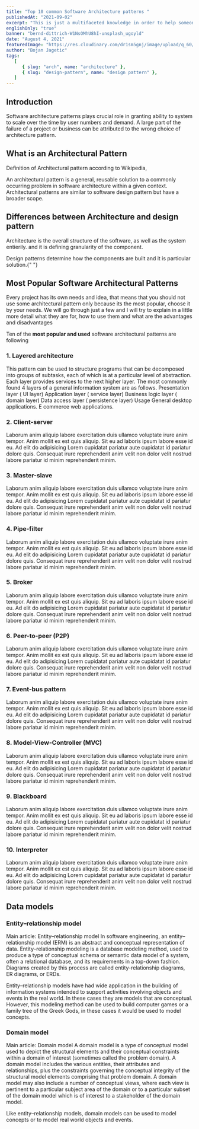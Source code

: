 ```yaml
---
title: "Top 10 common Software Architecture patterns "
publishedAt: "2021-09-02"
excerpt: "This is just a multifaceted knowledge in order to help someone looking for conceptual things in one place."
englishOnly: "true"
banner: "bernd-dittrich-W1NsOMhU8hI-unsplash_ugoyld"
date: "August 4, 2021"
featuredImage: "https://res.cloudinary.com/dr1sm5gnj/image/upload/q_60/v1648038409/igutech/software-architecture_ygnkun.jpg"
author: "Bojan Jagetic"
tags:
   [
      { slug: "arch", name: "architecture" },
      { slug: "design-pattern", name: "design pattern" },
   ]
---
```


## Introduction

Software architecture patterns plays crucial role in granting ability to system to scale over the time by user numbers and demand.
A large part of the failure of a project or business can be attributed to the wrong choice of architecture pattern.

## What is an Architectural Pattern

Definition of Architectural pattern according to Wikipedia,

<QouteComponent>
   An architectural pattern is a general, reusable solution to a commonly
   occurring problem in software architecture within a given context.
   Architectural patterns are similar to software design pattern but have a
   broader scope.
</QouteComponent>

## Differences between Architecture and design pattern

<Adjusted>Architecture</Adjusted> is the overall structure of the software, as well
as the system entierily. and it is defining granularity of the component.

<Adjusted>Design patterns</Adjusted> determine how the components are built and it
is particular solution.{" "}

## Most Popular Software Architectural Patterns

Every project has its own needs and idea, that means that you should not use some architectural pattern only because its the most popular, choose it by your needs.
We will go through just a few and I will try to explain in a little more detail what they are for,
how to use them and what are the advantages and disadvantages

Ten of the <b>most popular and used</b> software architectural patterns are following

### 1. Layered architecture

This pattern can be used to structure programs that can be decomposed into groups of subtasks, each of which is at a particular level of abstraction. Each layer provides services to the next higher layer.
The most commonly found 4 layers of a general information system are as follows.
Presentation layer ( UI layer)
Application layer ( service layer)
Business logic layer ( domain layer)
Data access layer ( persistence layer)
Usage
General desktop applications.
E commerce web applications.

### 2. Client-server

Laborum anim aliquip labore exercitation duis ullamco voluptate irure anim tempor. Anim mollit ex est quis aliquip. Sit eu ad laboris ipsum labore esse id eu. Ad elit do adipisicing Lorem cupidatat pariatur aute cupidatat id pariatur dolore quis. Consequat irure reprehenderit anim velit non dolor velit nostrud labore pariatur id minim reprehenderit minim.

### 3. Master-slave

Laborum anim aliquip labore exercitation duis ullamco voluptate irure anim tempor. Anim mollit ex est quis aliquip. Sit eu ad laboris ipsum labore esse id eu. Ad elit do adipisicing Lorem cupidatat pariatur aute cupidatat id pariatur dolore quis. Consequat irure reprehenderit anim velit non dolor velit nostrud labore pariatur id minim reprehenderit minim.

### 4. Pipe-filter

Laborum anim aliquip labore exercitation duis ullamco voluptate irure anim tempor. Anim mollit ex est quis aliquip. Sit eu ad laboris ipsum labore esse id eu. Ad elit do adipisicing Lorem cupidatat pariatur aute cupidatat id pariatur dolore quis. Consequat irure reprehenderit anim velit non dolor velit nostrud labore pariatur id minim reprehenderit minim.

### 5. Broker

Laborum anim aliquip labore exercitation duis ullamco voluptate irure anim tempor. Anim mollit ex est quis aliquip. Sit eu ad laboris ipsum labore esse id eu. Ad elit do adipisicing Lorem cupidatat pariatur aute cupidatat id pariatur dolore quis. Consequat irure reprehenderit anim velit non dolor velit nostrud labore pariatur id minim reprehenderit minim.

### 6. Peer-to-peer (P2P)

Laborum anim aliquip labore exercitation duis ullamco voluptate irure anim tempor. Anim mollit ex est quis aliquip. Sit eu ad laboris ipsum labore esse id eu. Ad elit do adipisicing Lorem cupidatat pariatur aute cupidatat id pariatur dolore quis. Consequat irure reprehenderit anim velit non dolor velit nostrud labore pariatur id minim reprehenderit minim.

### 7. Event-bus pattern

Laborum anim aliquip labore exercitation duis ullamco voluptate irure anim tempor. Anim mollit ex est quis aliquip. Sit eu ad laboris ipsum labore esse id eu. Ad elit do adipisicing Lorem cupidatat pariatur aute cupidatat id pariatur dolore quis. Consequat irure reprehenderit anim velit non dolor velit nostrud labore pariatur id minim reprehenderit minim.

### 8. Model-View-Controller (MVC)

Laborum anim aliquip labore exercitation duis ullamco voluptate irure anim tempor. Anim mollit ex est quis aliquip. Sit eu ad laboris ipsum labore esse id eu. Ad elit do adipisicing Lorem cupidatat pariatur aute cupidatat id pariatur dolore quis. Consequat irure reprehenderit anim velit non dolor velit nostrud labore pariatur id minim reprehenderit minim.

### 9. Blackboard

Laborum anim aliquip labore exercitation duis ullamco voluptate irure anim tempor. Anim mollit ex est quis aliquip. Sit eu ad laboris ipsum labore esse id eu. Ad elit do adipisicing Lorem cupidatat pariatur aute cupidatat id pariatur dolore quis. Consequat irure reprehenderit anim velit non dolor velit nostrud labore pariatur id minim reprehenderit minim.

### 10. Interpreter

Laborum anim aliquip labore exercitation duis ullamco voluptate irure anim tempor. Anim mollit ex est quis aliquip. Sit eu ad laboris ipsum labore esse id eu. Ad elit do adipisicing Lorem cupidatat pariatur aute cupidatat id pariatur dolore quis. Consequat irure reprehenderit anim velit non dolor velit nostrud labore pariatur id minim reprehenderit minim.

## Data models

### Entity–relationship model

Main article: Entity–relationship model
In software engineering, an entity–relationship model (ERM) is an abstract and conceptual representation of data. Entity–relationship modeling is a database modeling method, used to produce a type of conceptual schema or semantic data model of a system, often a relational database, and its requirements in a top-down fashion. Diagrams created by this process are called entity-relationship diagrams, ER diagrams, or ERDs.

Entity–relationship models have had wide application in the building of information systems intended to support activities involving objects and events in the real world. In these cases they are models that are conceptual. However, this modeling method can be used to build computer games or a family tree of the Greek Gods, in these cases it would be used to model concepts.

### Domain model

Main article: Domain model
A domain model is a type of conceptual model used to depict the structural elements and their conceptual constraints within a domain of interest (sometimes called the problem domain). A domain model includes the various entities, their attributes and relationships, plus the constraints governing the conceptual integrity of the structural model elements comprising that problem domain. A domain model may also include a number of conceptual views, where each view is pertinent to a particular subject area of the domain or to a particular subset of the domain model which is of interest to a stakeholder of the domain model.

Like entity–relationship models, domain models can be used to model concepts or to model real world objects and events.
